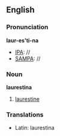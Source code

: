 ==English==

===Pronunciation===
'''laur-es'ti-na'''
*[[IPA]]: //
*[[SAMPA]]: //
===Noun===
'''laurestina'''

# [[laurestine]]
===Translations===
*Latin: laurestina